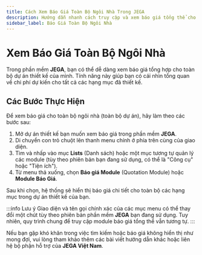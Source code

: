 ```yaml
---
title: Cách Xem Báo Giá Toàn Bộ Ngôi Nhà Trong JEGA
description: Hướng dẫn nhanh cách truy cập và xem báo giá tổng thể cho toàn bộ dự án thiết kế của bạn trong phần mềm JEGA.
sidebar_label: Báo Giá Toàn Bộ Ngôi Nhà
---
```



# Xem Báo Giá Toàn Bộ Ngôi Nhà

Trong phần mềm **JEGA**, bạn có thể dễ dàng xem báo giá tổng hợp cho toàn bộ dự án thiết kế của mình. Tính năng này giúp bạn có cái nhìn tổng quan về chi phí dự kiến cho tất cả các hạng mục đã thiết kế.

## Các Bước Thực Hiện

Để xem báo giá cho toàn bộ ngôi nhà (toàn bộ dự án), hãy làm theo các bước sau:

1.  Mở dự án thiết kế bạn muốn xem báo giá trong phần mềm **JEGA**.
2.  Di chuyển con trỏ chuột lên thanh menu chính ở phía trên cùng của giao diện.
3.  Tìm và nhấp vào mục **Lists** (Danh sách) hoặc một mục tương tự quản lý các module (tùy theo phiên bản bạn đang sử dụng, có thể là "Công cụ" hoặc "Tiện ích").
4.  Từ menu thả xuống, chọn **Báo giá Module** (Quotation Module) hoặc **Module Báo Giá**.

Sau khi chọn, hệ thống sẽ hiển thị báo giá chi tiết cho toàn bộ các hạng mục trong dự án thiết kế của bạn.

:::info Lưu ý
Giao diện và tên gọi chính xác của các mục menu có thể thay đổi một chút tùy theo phiên bản phần mềm **JEGA** bạn đang sử dụng. Tuy nhiên, quy trình chung để truy cập module báo giá tổng thể vẫn tương tự.
:::

Nếu bạn gặp khó khăn trong việc tìm kiếm hoặc báo giá không hiển thị như mong đợi, vui lòng tham khảo thêm các bài viết hướng dẫn khác hoặc liên hệ bộ phận hỗ trợ của **JEGA Việt Nam**.
